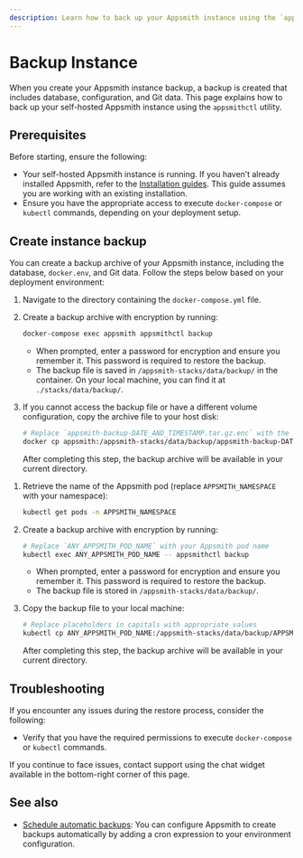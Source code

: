 ```yaml
---
description: Learn how to back up your Appsmith instance using the `appsmithctl` command-line utility.
---
```



# Backup Instance

When you create your Appsmith instance backup, a backup is created that includes database, configuration, and Git data. This page explains how to back up your self-hosted Appsmith instance using the `appsmithctl` utility.

## Prerequisites

Before starting, ensure the following:

- Your self-hosted Appsmith instance is running. If you haven’t already installed Appsmith, refer to the [Installation guides](/getting-started/setup/installation-guides). This guide assumes you are working with an existing installation.
- Ensure you have the appropriate access to execute `docker-compose` or `kubectl` commands, depending on your deployment setup.

## Create instance backup

You can create a backup archive of your Appsmith instance, including the database, `docker.env`, and Git data. Follow the steps below based on your deployment environment:

<Tabs queryString="current-command-type">

<TabItem label="Docker" value="docker-commands">

1. Navigate to the directory containing the `docker-compose.yml` file.

2. Create a backup archive with encryption by running:

   ```bash
   docker-compose exec appsmith appsmithctl backup
   ```

   - When prompted, enter a password for encryption and ensure you remember it. This password is required to restore the backup.
   - The backup file is saved in `/appsmith-stacks/data/backup/` in the container. On your local machine, you can find it at `./stacks/data/backup/`.

3. If you cannot access the backup file or have a different volume configuration, copy the archive file to your host disk:

   ```bash
   # Replace `appsmith-backup-DATE_AND_TIMESTAMP.tar.gz.enc` with the backup file name
   docker cp appsmith:/appsmith-stacks/data/backup/appsmith-backup-DATE_AND_TIMESTAMP.tar.gz.enc .
   ```

   After completing this step, the backup archive will be available in your current directory.

</TabItem>

<TabItem label="Kubernetes" value="kubernetes-commands">

1. Retrieve the name of the Appsmith pod (replace `APPSMITH_NAMESPACE` with your namespace):

   ```bash
   kubectl get pods -n APPSMITH_NAMESPACE
   ```

2. Create a backup archive with encryption by running:

   ```bash
   # Replace `ANY_APPSMITH_POD_NAME` with your Appsmith pod name
   kubectl exec ANY_APPSMITH_POD_NAME -- appsmithctl backup
   ```

   - When prompted, enter a password for encryption and ensure you remember it. This password is required to restore the backup.
   - The backup file is stored in `/appsmith-stacks/data/backup/`.

3. Copy the backup file to your local machine:

   ```bash
   # Replace placeholders in capitals with appropriate values
   kubectl cp ANY_APPSMITH_POD_NAME:/appsmith-stacks/data/backup/APPSMITH_BACKUP_FILENAME -n APPSMITH_NAMESPACE LOCAL_BACKUP_FILENAME
   ```

   After completing this step, the backup archive will be available in your current directory.

</TabItem>

</Tabs>

## Troubleshooting

If you encounter any issues during the restore process, consider the following:

- Verify that you have the required permissions to execute `docker-compose` or `kubectl` commands.

If you continue to face issues, contact support using the chat widget available in the bottom-right corner of this page.

## See also
* [Schedule automatic backups](/getting-started/setup/environment-variables#automatic-backups): You can configure Appsmith to create backups automatically by adding a cron expression to your environment configuration.



